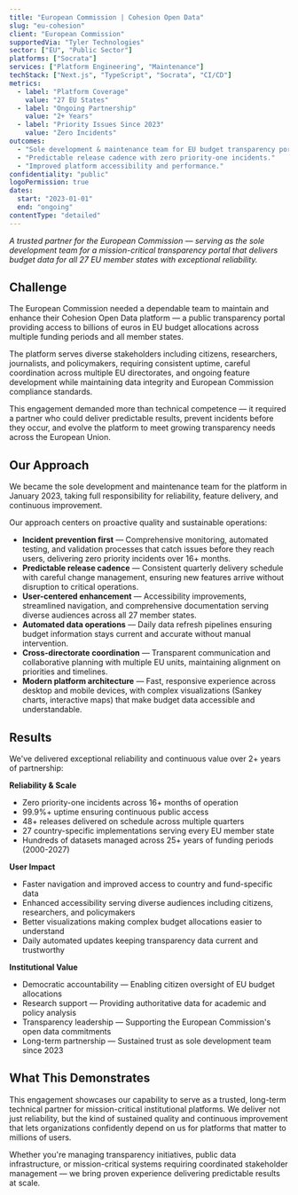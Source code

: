 ```yaml
---
title: "European Commission | Cohesion Open Data"
slug: "eu-cohesion"
client: "European Commission"
supportedVia: "Tyler Technologies"
sector: ["EU", "Public Sector"]
platforms: ["Socrata"]
services: ["Platform Engineering", "Maintenance"]
techStack: ["Next.js", "TypeScript", "Socrata", "CI/CD"]
metrics:
  - label: "Platform Coverage"
    value: "27 EU States"
  - label: "Ongoing Partnership"
    value: "2+ Years"
  - label: "Priority Issues Since 2023"
    value: "Zero Incidents"
outcomes:
  - "Sole development & maintenance team for EU budget transparency portal."
  - "Predictable release cadence with zero priority-one incidents."
  - "Improved platform accessibility and performance."
confidentiality: "public"
logoPermission: true
dates:
  start: "2023-01-01"
  end: "ongoing"
contentType: "detailed"
---
```


*A trusted partner for the European Commission — serving as the sole development team for a mission-critical transparency portal that delivers budget data for all 27 EU member states with exceptional reliability.*

## Challenge

The European Commission needed a dependable team to maintain and enhance their Cohesion Open Data platform — a public transparency portal providing access to billions of euros in EU budget allocations across multiple funding periods and all member states.

The platform serves diverse stakeholders including citizens, researchers, journalists, and policymakers, requiring consistent uptime, careful coordination across multiple EU directorates, and ongoing feature development while maintaining data integrity and European Commission compliance standards.

This engagement demanded more than technical competence — it required a partner who could deliver predictable results, prevent incidents before they occur, and evolve the platform to meet growing transparency needs across the European Union.

## Our Approach

We became the sole development and maintenance team for the platform in January 2023, taking full responsibility for reliability, feature delivery, and continuous improvement.

Our approach centers on proactive quality and sustainable operations:

* **Incident prevention first** — Comprehensive monitoring, automated testing, and validation processes that catch issues before they reach users, delivering zero priority incidents over 16+ months.
* **Predictable release cadence** — Consistent quarterly delivery schedule with careful change management, ensuring new features arrive without disruption to critical operations.
* **User-centered enhancement** — Accessibility improvements, streamlined navigation, and comprehensive documentation serving diverse audiences across all 27 member states.
* **Automated data operations** — Daily data refresh pipelines ensuring budget information stays current and accurate without manual intervention.
* **Cross-directorate coordination** — Transparent communication and collaborative planning with multiple EU units, maintaining alignment on priorities and timelines.
* **Modern platform architecture** — Fast, responsive experience across desktop and mobile devices, with complex visualizations (Sankey charts, interactive maps) that make budget data accessible and understandable.

## Results

We've delivered exceptional reliability and continuous value over 2+ years of partnership:

**Reliability & Scale**
* Zero priority-one incidents across 16+ months of operation
* 99.9%+ uptime ensuring continuous public access
* 48+ releases delivered on schedule across multiple quarters
* 27 country-specific implementations serving every EU member state
* Hundreds of datasets managed across 25+ years of funding periods (2000-2027)

**User Impact**
* Faster navigation and improved access to country and fund-specific data
* Enhanced accessibility serving diverse audiences including citizens, researchers, and policymakers
* Better visualizations making complex budget allocations easier to understand
* Daily automated updates keeping transparency data current and trustworthy

**Institutional Value**
* Democratic accountability — Enabling citizen oversight of EU budget allocations
* Research support — Providing authoritative data for academic and policy analysis
* Transparency leadership — Supporting the European Commission's open data commitments
* Long-term partnership — Sustained trust as sole development team since 2023

## What This Demonstrates

This engagement showcases our capability to serve as a trusted, long-term technical partner for mission-critical institutional platforms. We deliver not just reliability, but the kind of sustained quality and continuous improvement that lets organizations confidently depend on us for platforms that matter to millions of users.

Whether you're managing transparency initiatives, public data infrastructure, or mission-critical systems requiring coordinated stakeholder management — we bring proven experience delivering predictable results at scale.
